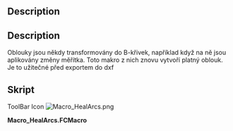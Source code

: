 <languages/>

{{Macro/cs
|Name=HealArcs
|Translate=HealArcs
|Icon=Macro_HealArcs.png
|Description=Oblouky jsou někdy transformovány do B-křivek, například když na ně jsou aplikovány změny měřítka. Toto makro z nich znovu vytvoří platný oblouk. Je to užitečné před exportem do dxf
|Author=Yorik
|Version=0.1
|Date=2011-09-24
|FCVersion=All
|Download=[https://www.freecad.org/wiki/images/5/5a/Macro_HealArcs.png ToolBar Icon]
}}

<div lang="en" dir="ltr" class="mw-content-ltr">
==Description==
</div>

<div class="mw-translate-fuzzy">
==Description==
Oblouky jsou někdy transformovány do B-křivek, například když na ně jsou aplikovány změny měřítka. Toto makro z nich znovu vytvoří platný oblouk. Je to užitečné před exportem do dxf
</div>

<span id="Script"></span>
==Skript==

<div lang="en" dir="ltr" class="mw-content-ltr">
ToolBar Icon [[Image:Macro_HealArcs.png]]
</div>

'''Macro_HealArcs.FCMacro'''

{{MacroCode|code=

try:
    import DraftGeomUtils as fcgeo
except:
    from draftlibs import fcgeo
import FreeCAD,FreeCADGui,Part

sel = FreeCADGui.Selection.getSelection()
if not sel:
    FreeCAD.Console.PrintWarning("Select something first!")
else:
    removeList = []
    for obj in sel:
        ed = obj.Shape.Edges[0]
        arc = fcgeo.arcFromSpline(ed)
        if arc:
            Part.show(arc)
            removeList.append(obj.Name)
    FreeCAD.ActiveDocument.recompute()
    print("removing", removeList)
    for n in removeList:
        FreeCAD.ActiveDocument.removeObject(n)
}}